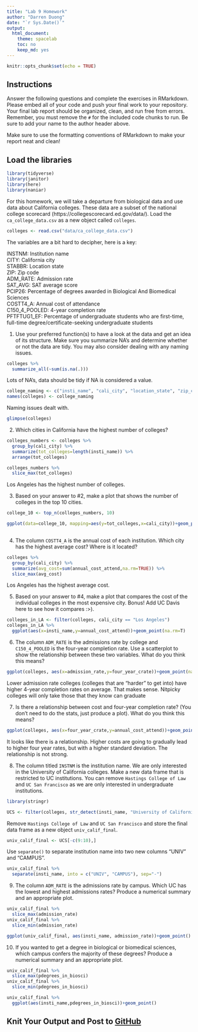```yaml
---
title: "Lab 9 Homework"
author: "Darren Duong"
date: "`r Sys.Date()`"
output:
  html_document:
    theme: spacelab
    toc: no
    keep_md: yes
---
```


```r
knitr::opts_chunk$set(echo = TRUE)
```

## Instructions
Answer the following questions and complete the exercises in RMarkdown. Please embed all of your code and push your final work to your repository. Your final lab report should be organized, clean, and run free from errors. Remember, you must remove the `#` for the included code chunks to run. Be sure to add your name to the author header above.  

Make sure to use the formatting conventions of RMarkdown to make your report neat and clean!  

## Load the libraries
```r
library(tidyverse)
library(janitor)
library(here)
library(naniar)
``` 

For this homework, we will take a departure from biological data and use data about California colleges. These data are a subset of the national college scorecard (https://collegescorecard.ed.gov/data/). Load the `ca_college_data.csv` as a new object called `colleges`.
```r
colleges <- read.csv("data/ca_college_data.csv")
```

The variables are a bit hard to decipher, here is a key:  

INSTNM: Institution name  
CITY: California city  
STABBR: Location state  
ZIP: Zip code  
ADM_RATE: Admission rate  
SAT_AVG: SAT average score  
PCIP26: Percentage of degrees awarded in Biological And Biomedical Sciences  
COSTT4_A: Annual cost of attendance  
C150_4_POOLED: 4-year completion rate  
PFTFTUG1_EF: Percentage of undergraduate students who are first-time, full-time degree/certificate-seeking undergraduate students  

1. Use your preferred function(s) to have a look at the data and get an idea of its structure. Make sure you summarize NA's and determine whether or not the data are tidy. You may also consider dealing with any naming issues.
```r
colleges %>%
  summarize_all(~sum(is.na(.)))

```
Lots of NA's, data should be tidy if NA is considered a value.
```r
college_naming <- c("insti_name", "cali_city", "location_state", "zip_code", "admission_rate", "sat_avg_score", "pdegrees_in_biosci", "annual_cost_attend", "four_year_crate", "pstud_seeking_degree")
names(colleges) <- college_naming
```
Naming issues dealt with.
```r
glimpse(colleges)
```


2. Which cities in California have the highest number of colleges?

```r
colleges_numbers <- colleges %>%
  group_by(cali_city) %>%
  summarize(tot_colleges=length(insti_name)) %>%
  arrange(tot_colleges)

```
```r
colleges_numbers %>%
  slice_max(tot_colleges)
```

Los Angeles has the highest number of colleges.



3. Based on your answer to #2, make a plot that shows the number of colleges in the top 10 cities.
```r
college_10 <- top_n(colleges_numbers, 10)
```

```r
ggplot(data=college_10, mapping=aes(y=tot_colleges,x=cali_city))+geom_point()
  
```

4. The column `COSTT4_A` is the annual cost of each institution. Which city has the highest average cost? Where is it located?
```r
colleges %>%
  group_by(cali_city) %>%
  summarize(avg_cost=sum(annual_cost_attend,na.rm=TRUE)) %>%
  slice_max(avg_cost)
```
Los Angeles has the highest average cost.


5. Based on your answer to #4, make a plot that compares the cost of the individual colleges in the most expensive city. Bonus! Add UC Davis here to see how it compares :>).
```r
colleges_in_LA <- filter(colleges, cali_city == "Los Angeles")
colleges_in_LA %>%
  ggplot(aes(x=insti_name,y=annual_cost_attend))+geom_point(na.rm=T)
```

6. The column `ADM_RATE` is the admissions rate by college and `C150_4_POOLED` is the four-year completion rate. Use a scatterplot to show the relationship between these two variables. What do you think this means?
```r
ggplot(colleges, aes(x=admission_rate,y=four_year_crate))+geom_point(na.rm=T)
```

Lower admission rate colleges (colleges that are "harder" to get into) have higher 4-year completion rates on average. That makes sense. Nitpicky colleges will only take those that they know can graduate

7. Is there a relationship between cost and four-year completion rate? (You don't need to do the stats, just produce a plot). What do you think this means?
```r
ggplot(colleges, aes(x=four_year_crate,y=annual_cost_attend))+geom_point(na.rm=T)
```

It looks like there is a relationship. Higher costs are going to gradually lead to higher four year rates, but with a higher standard deviation. The relationship is not strong.

8. The column titled `INSTNM` is the institution name. We are only interested in the University of California colleges. Make a new data frame that is restricted to UC institutions. You can remove `Hastings College of Law` and `UC San Francisco` as we are only interested in undergraduate institutions.
```r
library(stringr)
```

```r
UCS <- filter(colleges, str_detect(insti_name, "University of California"))
```

Remove `Hastings College of Law` and `UC San Francisco` and store the final data frame as a new object `univ_calif_final`.
```r
univ_calif_final <- UCS[-c(9:10),]
```

Use `separate()` to separate institution name into two new columns "UNIV" and "CAMPUS".
```r
univ_calif_final %>%
  separate(insti_name, into = c("UNIV", "CAMPUS"), sep="-")
```

9. The column `ADM_RATE` is the admissions rate by campus. Which UC has the lowest and highest admissions rates? Produce a numerical summary and an appropriate plot.
```r
univ_calif_final %>%
  slice_max(admission_rate)
univ_calif_final %>%
  slice_min(admission_rate)
```

```r
ggplot(univ_calif_final, aes(insti_name, admission_rate))+geom_point()
```

10. If you wanted to get a degree in biological or biomedical sciences, which campus confers the majority of these degrees? Produce a numerical summary and an appropriate plot.
```r
univ_calif_final %>%
  slice_max(pdegrees_in_biosci)
univ_calif_final %>%
  slice_min(pdegrees_in_biosci)
```

```r
univ_calif_final %>%
  ggplot(aes(insti_name,pdegrees_in_biosci))+geom_point()
```

## Knit Your Output and Post to [GitHub](https://github.com/FRS417-DataScienceBiologists)